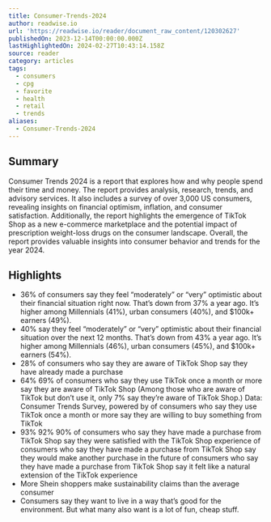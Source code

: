 ```yaml
---
title: Consumer-Trends-2024
author: readwise.io
url: 'https://readwise.io/reader/document_raw_content/120302627'
publishedOn: 2023-12-14T00:00:00.000Z
lastHighlightedOn: 2024-02-27T10:43:14.158Z
source: reader
category: articles
tags:
  - consumers
  - cpg
  - favorite
  - health
  - retail
  - trends
aliases:
  - Consumer-Trends-2024
---
```

## Summary

Consumer Trends 2024 is a report that explores how and why people spend their time and money. The report provides analysis, research, trends, and advisory services. It also includes a survey of over 3,000 US consumers, revealing insights on financial optimism, inflation, and consumer satisfaction. Additionally, the report highlights the emergence of TikTok Shop as a new e-commerce marketplace and the potential impact of prescription weight-loss drugs on the consumer landscape. Overall, the report provides valuable insights into consumer behavior and trends for the year 2024.

## Highlights
- 36% of consumers say they feel “moderately” or “very” optimistic about their financial situation right now.
  That’s down from 37% a year ago.
  It’s higher among Millennials (41%), urban consumers (40%), and $100k+ earners (49%).
- 40% say they feel “moderately” or “very” optimistic about their financial situation over the next 12 months.
  That’s down from 43% a year ago.
  It’s higher among Millennials (46%), urban consumers (45%), and $100k+ earners (54%).
- 28% of consumers who say they are aware of TikTok Shop say they have already made a purchase
- 64% 69% of consumers who say they use TikTok once a month or more say they are aware of TikTok Shop (Among those who are aware of TikTok but don’t use it, only 7% say they’re aware of TikTok Shop.) Data: Consumer Trends Survey, powered by of consumers who say they use TikTok once a month or more say they are willing to buy something from TikTok
- 93% 92% 90% of consumers who say they have made a purchase from TikTok Shop say they were satisfied with the TikTok Shop experience of consumers who say they have made a purchase from TikTok Shop say they would make another purchase in the future of consumers who say they have made a purchase from TikTok Shop say it felt like a natural extension of the TikTok experience
- More Shein shoppers make sustainability claims than the average consumer
- Consumers say they want to live in a way that’s good for the environment.
  But what many also want is a lot of fun, cheap stuff.
